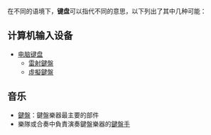 在不同的语境下，'''键盘'''可以指代不同的意思，以下列出了其中几种可能：

== 计算机输入设备 ==
*[[电脑键盘|电脑键盘]]
**[[雷射鍵盤|雷射鍵盤]]
**[[虛擬鍵盤|虛擬鍵盤]]

== 音乐 ==
* [[鍵盤_(音樂)|鍵盤]]：鍵盤樂器最主要的部件
* 樂隊或合奏中負責演奏鍵盤樂器的[[鍵盤手|鍵盤手]]

{{disambig|J|cat=二字消歧義}}